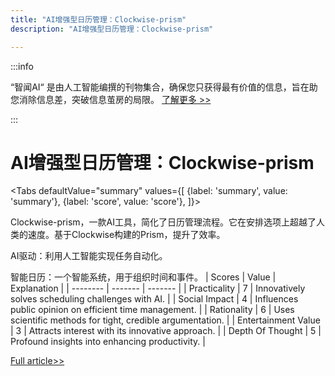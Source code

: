 ```yaml
---
title: "AI增强型日历管理：Clockwise-prism"
description: "AI增强型日历管理：Clockwise-prism"

---
```



:::info

“智闻AI“ 是由人工智能编撰的刊物集合，确保您只获得最有价值的信息，旨在助您消除信息差，突破信息茧房的局限。  [了解更多 >>](/)

:::

# AI增强型日历管理：Clockwise-prism


<Tabs
	defaultValue="summary"
	values={[
	{label: 'summary', value: 'summary'},
	{label: 'score', value: 'score'},
]}>
<TabItem value="summary">


Clockwise-prism，一款AI工具，简化了日历管理流程。它在安排选项上超越了人类的速度。基于Clockwise构建的Prism，提升了效率。

AI驱动：利用人工智能实现任务自动化。

智能日历：一个智能系统，用于组织时间和事件。
</TabItem>
<TabItem value="score">
	| Scores     | Value   | Explanation |
	| -------- | ------- | ------- |
	| Practicality  | 7    | Innovatively solves scheduling challenges with AI.    |
	| Social Impact | 4     | Influences public opinion on efficient time management.    |
	| Rationality    | 6    | Uses scientific methods for tight, credible argumentation.    |
	| Entertainment Value    | 3    | Attracts interest with its innovative approach.    |
	| Depth Of Thought    | 5    | Profound insights into enhancing productivity.    |
</TabItem>
</Tabs>

[Full article>>](https://www.producthunt.com/posts/clockwise-prism)
